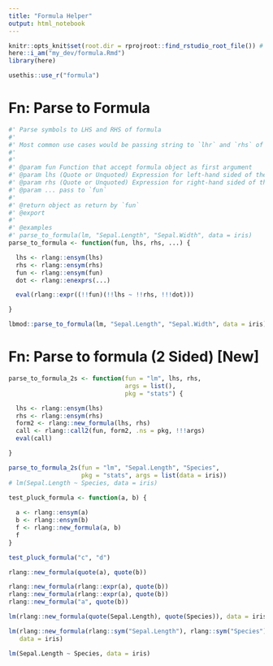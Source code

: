 ```yaml
---
title: "Formula Helper"
output: html_notebook
---
```


```r
knitr::opts_knit$set(root.dir = rprojroot::find_rstudio_root_file()) # Set WD to Root
here::i_am("my_dev/formula.Rmd")
library(here)

```

```r
usethis::use_r("formula")
```


# Fn: Parse to Formula

```r
#' Parse symbols to LHS and RHS of formula
#'
#' Most common use cases would be passing string to `lhr` and `rhs` of the formula.
#'
#'
#' @param fun Function that accept formula object as first argument
#' @param lhs (Quote or Unquoted) Expression for left-hand sided of the formula
#' @param rhs (Quote or Unquoted) Expression for right-hand sided of the formula
#' @param ... pass to `fun`
#'
#' @return object as return by `fun`
#' @export
#'
#' @examples
#' parse_to_formula(lm, "Sepal.Length", "Sepal.Width", data = iris)
parse_to_formula <- function(fun, lhs, rhs, ...) {

  lhs <- rlang::ensym(lhs)
  rhs <- rlang::ensym(rhs)
  fun <- rlang::ensym(fun)
  dot <- rlang::enexprs(...)

  eval(rlang::expr((!!fun)(!!lhs ~ !!rhs, !!!dot)))

}

lbmod::parse_to_formula(lm, "Sepal.Length", "Sepal.Width", data = iris)
```

# Fn: Parse to formula (2 Sided) [New]

```r
parse_to_formula_2s <- function(fun = "lm", lhs, rhs, 
                                args = list(), 
                                pkg = "stats") {

  lhs <- rlang::ensym(lhs)
  rhs <- rlang::ensym(rhs)
  form2 <- rlang::new_formula(lhs, rhs)
  call <- rlang::call2(fun, form2, .ns = pkg, !!!args)
  eval(call)

}

parse_to_formula_2s(fun = "lm", "Sepal.Length", "Species",
                    pkg = "stats", args = list(data = iris))
# lm(Sepal.Length ~ Species, data = iris)
```


```r
test_pluck_formula <- function(a, b) {
  
  a <- rlang::ensym(a)
  b <- rlang::ensym(b)
  f <- rlang::new_formula(a, b)
  f
}

test_pluck_formula("c", "d")
```


```r
rlang::new_formula(quote(a), quote(b))

rlang::new_formula(rlang::expr(a), quote(b))
rlang::new_formula(rlang::expr(a), quote(b))
rlang::new_formula("a", quote(b))

lm(rlang::new_formula(quote(Sepal.Length), quote(Species)), data = iris)

lm(rlang::new_formula(rlang::sym("Sepal.Length"), rlang::sym("Species")), 
   data = iris)

lm(Sepal.Length ~ Species, data = iris)
```

